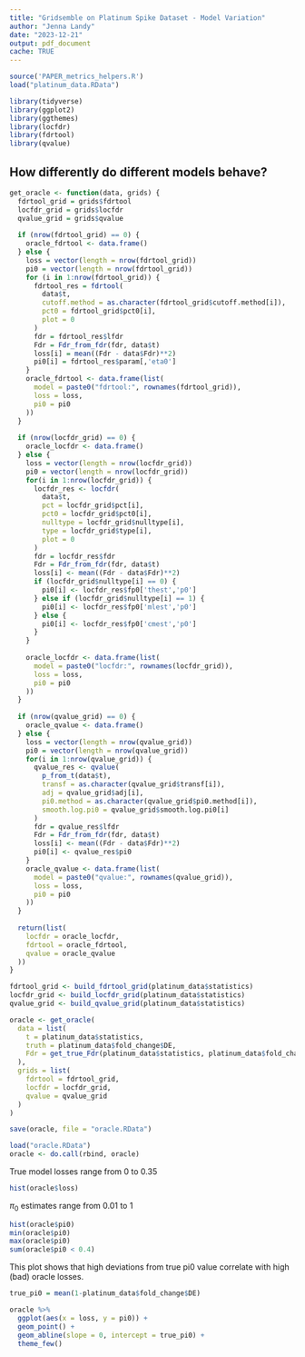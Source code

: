 ```yaml
---
title: "Gridsemble on Platinum Spike Dataset - Model Variation"
author: "Jenna Landy"
date: "2023-12-21"
output: pdf_document
cache: TRUE
---
```


```r
source('PAPER_metrics_helpers.R')
load("platinum_data.RData")
```

```r
library(tidyverse)
library(ggplot2)
library(ggthemes) 
library(locfdr)
library(fdrtool)
library(qvalue)
```

## How differently do different models behave?
```r
get_oracle <- function(data, grids) {
  fdrtool_grid = grids$fdrtool
  locfdr_grid = grids$locfdr 
  qvalue_grid = grids$qvalue
  
  if (nrow(fdrtool_grid) == 0) {
    oracle_fdrtool <- data.frame()
  } else {
    loss = vector(length = nrow(fdrtool_grid))
    pi0 = vector(length = nrow(fdrtool_grid))
    for (i in 1:nrow(fdrtool_grid)) {
      fdrtool_res = fdrtool(
        data$t, 
        cutoff.method = as.character(fdrtool_grid$cutoff.method[i]), 
        pct0 = fdrtool_grid$pct0[i],
        plot = 0
      )
      fdr = fdrtool_res$lfdr
      Fdr = Fdr_from_fdr(fdr, data$t)
      loss[i] = mean((Fdr - data$Fdr)**2)
      pi0[i] = fdrtool_res$param[,'eta0']
    }
    oracle_fdrtool <- data.frame(list(
      model = paste0("fdrtool:", rownames(fdrtool_grid)),
      loss = loss,
      pi0 = pi0
    ))
  }
  
  if (nrow(locfdr_grid) == 0) {
    oracle_locfdr <- data.frame()
  } else {
    loss = vector(length = nrow(locfdr_grid))
    pi0 = vector(length = nrow(locfdr_grid))
    for(i in 1:nrow(locfdr_grid)) {
      locfdr_res <- locfdr(
        data$t,
        pct = locfdr_grid$pct[i],
        pct0 = locfdr_grid$pct0[i],
        nulltype = locfdr_grid$nulltype[i],
        type = locfdr_grid$type[i],
        plot = 0
      )
      fdr = locfdr_res$fdr
      Fdr = Fdr_from_fdr(fdr, data$t)
      loss[i] <- mean((Fdr - data$Fdr)**2)
      if (locfdr_grid$nulltype[i] == 0) {
        pi0[i] <- locfdr_res$fp0['thest','p0']
      } else if (locfdr_grid$nulltype[i] == 1) {
        pi0[i] <- locfdr_res$fp0['mlest','p0']
      } else {
        pi0[i] <- locfdr_res$fp0['cmest','p0']
      }
    }
    
    oracle_locfdr <- data.frame(list(
      model = paste0("locfdr:", rownames(locfdr_grid)),
      loss = loss,
      pi0 = pi0
    ))
  }
    
  if (nrow(qvalue_grid) == 0) {
    oracle_qvalue <- data.frame()
  } else {
    loss = vector(length = nrow(qvalue_grid))
    pi0 = vector(length = nrow(qvalue_grid))
    for(i in 1:nrow(qvalue_grid)) {
      qvalue_res <- qvalue(
        p_from_t(data$t),
        transf = as.character(qvalue_grid$transf[i]),
        adj = qvalue_grid$adj[i],
        pi0.method = as.character(qvalue_grid$pi0.method[i]),
        smooth.log.pi0 = qvalue_grid$smooth.log.pi0[i]
      )
      fdr = qvalue_res$lfdr
      Fdr = Fdr_from_fdr(fdr, data$t)
      loss[i] <- mean((Fdr - data$Fdr)**2)
      pi0[i] <- qvalue_res$pi0
    }
    oracle_qvalue <- data.frame(list(
      model = paste0("qvalue:", rownames(qvalue_grid)),
      loss = loss,
      pi0 = pi0
    ))
  }
  
  return(list(
    locfdr = oracle_locfdr,
    fdrtool = oracle_fdrtool,
    qvalue = oracle_qvalue
  ))
}
```

```r
fdrtool_grid <- build_fdrtool_grid(platinum_data$statistics)
locfdr_grid <- build_locfdr_grid(platinum_data$statistics)
qvalue_grid <- build_qvalue_grid(platinum_data$statistics)
```

```r
oracle <- get_oracle(
  data = list(
    t = platinum_data$statistics,
    truth = platinum_data$fold_change$DE,
    Fdr = get_true_Fdr(platinum_data$statistics, platinum_data$fold_change$DE)
  ),
  grids = list(
    fdrtool = fdrtool_grid,
    locfdr = locfdr_grid,
    qvalue = qvalue_grid
  )
)

save(oracle, file = "oracle.RData")
```

```r
load("oracle.RData")
oracle <- do.call(rbind, oracle)
```

True model losses range from 0 to 0.35
```r
hist(oracle$loss)
```

$\pi_0$ estimates range from 0.01 to 1
```r
hist(oracle$pi0)
min(oracle$pi0)
max(oracle$pi0)
sum(oracle$pi0 < 0.4)
```

This plot shows that high deviations from true pi0 value correlate with high (bad) oracle losses.
```r
true_pi0 = mean(1-platinum_data$fold_change$DE)

oracle %>%
  ggplot(aes(x = loss, y = pi0)) +
  geom_point() +
  geom_abline(slope = 0, intercept = true_pi0) +
  theme_few()
```

